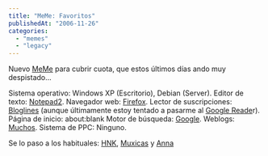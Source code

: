 ```yaml
---
title: "MeMe: Favoritos"
publishedAt: "2006-11-26"
categories: 
  - "memes"
  - "legacy"
---
```


Nuevo [MeMe](http://es.wikipedia.org/wiki/Meme) para cubrir cuota, que estos últimos días ando muy despistado...

Sistema operativo: Windows XP (Escritorio), Debian (Server). Editor de texto: [Notepad2](http://www.flos-freeware.ch/notepad2.html). Navegador web: [Firefox](http://www.spreadfirefox.com/?q=affiliates&id=681&t=73). Lector de suscripciones: [Bloglines](http://www.bloglines.com/) (aunque últimamente estoy tentado a pasarme al [Google Reade](http://www.google.com/reader)r). Página de inicio: about:blank Motor de búsqueda: [Google](http://www.google.es/). Weblogs: [Muchos](http://www.bloglines.com/public/Rick). Sistema de PPC: Ninguno.

Se lo paso a los habituales: [HNK](http://www.hnkweb.com/), [Muxicas](http://www.muxicas.com/) y [Anna](http://anna.jinlabs.com/)
